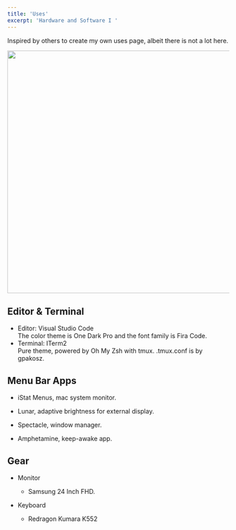 ```yaml
---
title: 'Uses'
excerpt: 'Hardware and Software I '
---
```



<div class="blog-section">

Inspired by <XA href="https://uses.tech/">others</XA> to create my own uses page, albeit there is not a lot here.

<img src="/mevin-uses.jpg" height="550px"/>

## Editor & Terminal
- Editor: Visual Studio Code <br/>
The color theme is One Dark Pro and the font family is Fira Code.
- Terminal: ITerm2 <br/>
<XA href="https://github.com/sindresorhus/pure">Pure</XA> theme, powered by Oh My Zsh with tmux. .tmux.conf is by <XA href="https://github.com/gpakosz/.tmux">gpakosz</XA>.

## Menu Bar Apps
- <XA href="https://bjango.com/mac/istatmenus/">iStat Menus</XA>, mac system monitor.

- <XA href="https://lunar.fyi/">Lunar</XA>, adaptive brightness for external display.

- <XA href="https://www.spectacleapp.com/">Spectacle</XA>, window manager.

- <XA href="https://apps.apple.com/us/app/amphetamine/id937984704?mt=12">Amphetamine</XA>, keep-awake app.


## Gear
- Monitor
    - <XA href="https://www.amazon.in/gp/product/B083CW2LHP/">Samsung 24 Inch FHD.</XA>

- Keyboard
    - <XA href="https://www.amazon.in/Redragon-KUMARA-Backlit-Mechanical-Keyboard/dp/B016MAK38U/">Redragon Kumara K552</XA>

</div>
